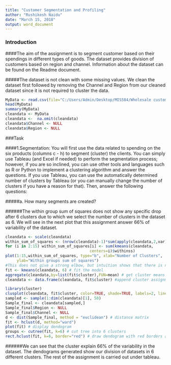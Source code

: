 ---
title: "Customer Segmentation and Profiling"
author: "Rushikesh Naidu"
date: "March 15, 2018"
output: word_document
---

### Introduction

####The aim of the assignment is to segment customer based on their spendings in different types of goods. The dataset provides division of customers based on region and channel. Information about the dataset can be found on the Readme document.

#####The dataset is not clean with some missing values. We clean the dataset first followed by removing the Channel and Region from our cleaned dataset since it is not required to cluster the data.
```{r}
MyData <- read.csv(file="C:/Users/Admin/Desktop/MIS584/Wholesale customers data-1.csv", header=TRUE, sep=",")
head(MyData)
summary(MyData)
cleandata <- MyData
cleandata <-  na.omit(cleandata)
cleandata$Channel <- NULL
cleandata$Region <- NULL
```

###Task

####1.Segmentation: You will first use the data related to spending on the six products (columns c - h) to segment (cluster) the clients. You can simply use Tableau (and Excel if needed) to perform the segmentation process; however, if you are so inclined, you can use other tools and languages such as R or Python to implement a clustering algorithm and answer the questions. If you use Tableau, you can use the automatically determined number of clusters by Tableau (or you can manually change the number of clusters if you have a reason for that). Then, answer the following questions: 

#####a. How many segments are created? 

######The within group sum of squares does not show any specific drop after 6 clusters due to which we select the number of clusters in the dataset as 6. We will see in the next plot that this assignment answer 66% of variability of the dataset.

```{r}
cleandata <- scale(cleandata)
within_sum_of_squares <- (nrow(cleandata)-1)*sum(apply(cleandata,2,var))
for (i in 2:15) within_sum_of_squares[i] <- sum(kmeans(cleandata, 
                                     centers=i)$withinss)
plot(1:15,within_sum_of_squares, type="b", xlab="Number of Clusters",
     ylab="Within groups sum of squares")
#This does not give a strong elbow, but intuition shows that there is no significant drop after 6 clusters. 
fit <- kmeans(cleandata, 6) # fit the model
aggregate(cleandata,by=list(fit$cluster),FUN=mean) # get cluster means
cleandata <- data.frame(cleandata, fit$cluster) #append cluster assignment
```

```{r}
library(cluster)
clusplot(cleandata, fit$cluster, color=TRUE, shade=TRUE, labels=2, lines=0)
sampled <- sample(1:dim(cleandata)[1], 50)
Sample_final <- cleandata[sampled,]
Sample_final$Region <- NULL
Sample_final$Channel <- NULL
d <- dist(Sample_final, method = "euclidean") # distance matrix
fit <- hclust(d, method="ward") 
plot(fit) # display dendogram
groups <- cutree(fit, k=6) # cut tree into 6 clusters
rect.hclust(fit, k=6, border="red") # draw dendogram with red borders around the 6 clusters
```

######We can see that the cluster explain 66% of the variability in the dataset. The dendograms generated show our division of datasets in 6 different clusters. The rest of the assignment is carried out under tableau.


